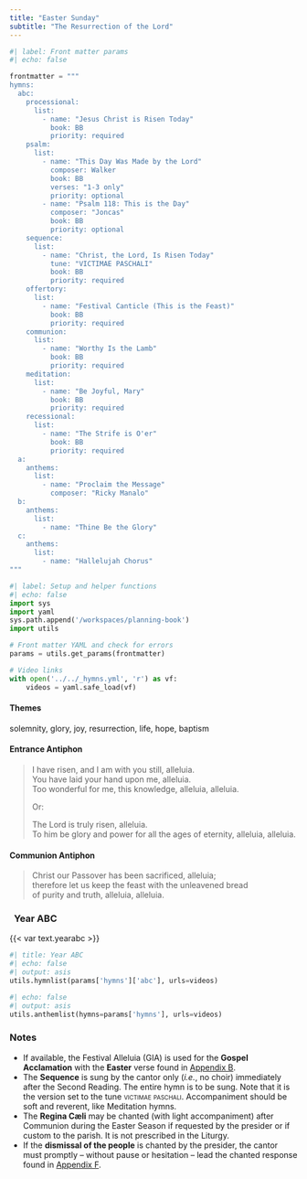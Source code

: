 ```yaml
---
title: "Easter Sunday"
subtitle: "The Resurrection of the Lord"
---
```


```python
#| label: Front matter params
#| echo: false

frontmatter = """
hymns:
  abc:
    processional:
      list:
        - name: "Jesus Christ is Risen Today"
          book: BB
          priority: required
    psalm:
      list:
        - name: "This Day Was Made by the Lord"
          composer: Walker
          book: BB
          verses: "1-3 only"
          priority: optional
        - name: "Psalm 118: This is the Day"
          composer: "Joncas"
          book: BB
          priority: optional
    sequence:
      list:
        - name: "Christ, the Lord, Is Risen Today"
          tune: "VICTIMAE PASCHALI"
          book: BB
          priority: required
    offertory:
      list:
        - name: "Festival Canticle (This is the Feast)"
          book: BB
          priority: required
    communion:
      list:
        - name: "Worthy Is the Lamb"
          book: BB
          priority: required
    meditation:
      list:
        - name: "Be Joyful, Mary"
          book: BB
          priority: required
    recessional:
      list:
        - name: "The Strife is O'er"
          book: BB
          priority: required
  a:
    anthems:
      list:
        - name: "Proclaim the Message"
          composer: "Ricky Manalo"
  b:
    anthems:
      list:
        - name: "Thine Be the Glory"
  c:
    anthems:
      list:
        - name: "Hallelujah Chorus"
"""
```

```python
#| label: Setup and helper functions
#| echo: false
import sys
import yaml
sys.path.append('/workspaces/planning-book')
import utils

# Front matter YAML and check for errors
params = utils.get_params(frontmatter)

# Video links
with open('../../_hymns.yml', 'r') as vf:
    videos = yaml.safe_load(vf)
```

:::  {.red}
#### **Themes**
:::

solemnity, glory, joy, resurrection, life, hope, baptism

:::  {.red}
#### **Entrance Antiphon**
:::

> I have risen, and I am with you still, alleluia.  
> You have laid your hand upon me, alleluia.  
> Too wonderful for me, this knowledge, alleluia, alleluia.  
>  
> [Or:]{.red}  
>  
> The Lord is truly risen, alleluia.  
> To him be glory and power 
> for all the ages of eternity, alleluia, alleluia.

:::  {.red}
#### **Communion Antiphon**
:::

> Christ our Passover has been sacrificed, alleluia;  
> therefore let us keep the feast with the unleavened bread  
> of purity and truth, alleluia, alleluia.  

::: {.titlered}
### &nbsp; Year ABC
:::
{{< var text.yearabc >}}

```python
#| title: Year ABC
#| echo: false
#| output: asis
utils.hymnlist(params['hymns']['abc'], urls=videos)
```


```python
#| echo: false
#| output: asis
utils.anthemlist(hymns=params['hymns'], urls=videos)
```

::: {.red}
### Notes
:::

* If available, the Festival Alleluia (GIA) is used for the **Gospel Acclamation** with the **Easter** verse found in [Appendix B](../appendices/B-festival-alleluia.qmd).
* The **Sequence** is sung by the cantor only (*i.e.*, no choir) immediately after the Second Reading. The entire hymn is to be sung. Note that it is the version set to the tune <span style="font-variant:small-caps">victimae paschali</span>. Accompaniment should be soft and reverent, like Meditation hymns.
* The **Regina Cæli** may be chanted (with light accompaniment) after Communion during the Easter Season if requested by the presider or if custom to the parish. It is not prescribed in the Liturgy.
* If the **dismissal of the people** is chanted by the presider, the cantor must promptly – without pause or hesitation – lead the chanted response found in [Appendix F](../appendices/F-easter-dismissal.qmd).